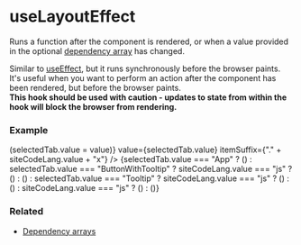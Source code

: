 
# useLayoutEffect

Runs a function after the component is rendered, or 
when a value provided in the optional 
<a href="/docs/hooks/dependency-arrays">dependency array</a>
has changed.

<CalloutBlock>
  <div className="not-prose">
    Similar to <a href="/docs/hooks/useEffect">useEffect</a>, but it runs synchronously before the browser paints.
    It's useful when you want to perform an action after the component has been rendered, but before the browser paints.
    <br />
    <b>This hook should be used with caution - updates to state from within the hook will block the browser from rendering.</b>    
  </div>
</CalloutBlock>

### Example

<div className="not-prose">
  <TabGroup
    items={["App", "ButtonWithTooltip", "Tooltip", "TooltipContainer"]}
    onSelect={(value) => (selectedTab.value = value)}
    value={selectedTab.value}
    itemSuffix={"." + siteCodeLang.value + "x"}
  />
  {selectedTab.value === "App" ? (<ExampleApp />)
    : selectedTab.value === "ButtonWithTooltip" ?
      siteCodeLang.value === "js" ? (<ExampleButtonWithTooltip />) : (<ExampleButtonWithTooltipTS />)
    : selectedTab.value === "Tooltip" ?
      siteCodeLang.value === "js" ? (<ExampleTooltip />) : (<ExampleTooltipTS />)
    : siteCodeLang.value === "js" ? (<ExampleTooltipContainer />) : (<ExampleTooltipContainerTS />)}
</div>

### Related
<ul>
  <li><a href="/docs/hooks/dependency-arrays">Dependency arrays</a></li>
</ul>
